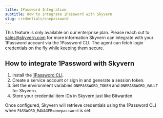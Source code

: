 ```yaml
---
title: 1Password Integration
subtitle: How to integrate 1Password with Skyvern
slug: credentials/onepassword
---
```


<Note>This feature is only available on our enterprise plan. Please reach out to sales@skyvern.com for more information</Note>
Skyvern can integrate with your 1Password account via the 1Password CLI. The agent can fetch login credentials on the fly while keeping them secure.

## How to integrate 1Password with Skyvern

1. Install the [1Password CLI](https://developer.1password.com/docs/cli/get-started/).
2. Create a service account or sign in and generate a session token.
3. Set the environment variables `ONEPASSWORD_TOKEN` and `ONEPASSWORD_VAULT` for Skyvern.
4. Store your credential item IDs in Skyvern just like Bitwarden.

Once configured, Skyvern will retrieve credentials using the 1Password CLI when `PASSWORD_MANAGER=onepassword` is set.
